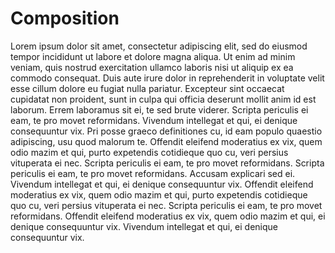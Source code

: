 # Composition

Lorem ipsum dolor sit amet, consectetur adipiscing elit, sed do eiusmod tempor incididunt ut labore et dolore magna aliqua. Ut enim ad minim veniam, quis nostrud exercitation ullamco laboris nisi ut aliquip ex ea commodo consequat. Duis aute irure dolor in reprehenderit in voluptate velit esse cillum dolore eu fugiat nulla pariatur. Excepteur sint occaecat cupidatat non proident, sunt in culpa qui officia deserunt mollit anim id est laborum. Errem laboramus sit ei, te sed brute viderer. Scripta periculis ei eam, te pro movet reformidans. Vivendum intellegat et qui, ei denique consequuntur vix. Pri posse graeco definitiones cu, id eam populo quaestio adipiscing, usu quod malorum te. Offendit eleifend moderatius ex vix, quem odio mazim et qui, purto expetendis cotidieque quo cu, veri persius vituperata ei nec. Scripta periculis ei eam, te pro movet reformidans. Scripta periculis ei eam, te pro movet reformidans. Accusam explicari sed ei. Vivendum intellegat et qui, ei denique consequuntur vix. Offendit eleifend moderatius ex vix, quem odio mazim et qui, purto expetendis cotidieque quo cu, veri persius vituperata ei nec. Scripta periculis ei eam, te pro movet reformidans. Offendit eleifend moderatius ex vix, quem odio mazim et qui, ei denique consequuntur vix. Vivendum intellegat et qui, ei denique consequuntur vix.